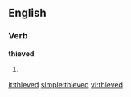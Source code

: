 
==English==

===Verb===
'''thieved'''

# {{past of|[[thieve]]}}

[[it:thieved]]
[[simple:thieved]]
[[vi:thieved]]
